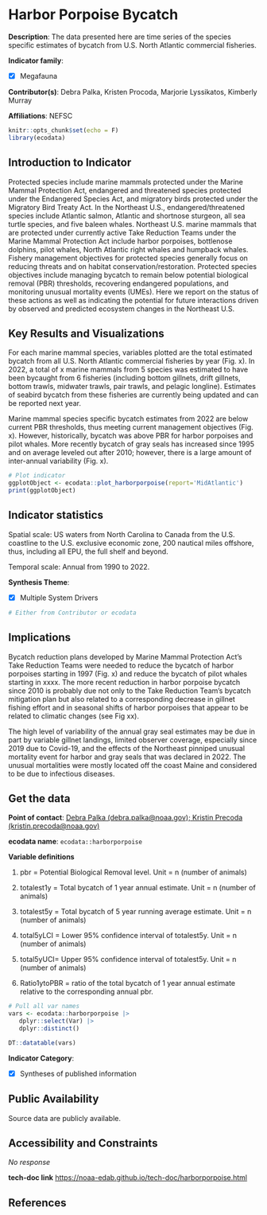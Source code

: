 # Harbor Porpoise Bycatch

**Description**: The data presented here are time series of the species specific estimates of bycatch from U.S. North Atlantic commercial fisheries.

**Indicator family**: 

- [X] Megafauna


**Contributor(s)**: Debra Palka, Kristen Procoda, Marjorie Lyssikatos, Kimberly Murray

**Affiliations**: NEFSC

```{r echo=FALSE}
knitr::opts_chunk$set(echo = F)
library(ecodata)
```
## Introduction to Indicator
Protected species include marine mammals protected under the Marine Mammal Protection Act, endangered and threatened species protected under the Endangered Species Act, and migratory birds protected under the Migratory Bird Treaty Act. In the Northeast U.S., endangered/threatened species include Atlantic salmon, Atlantic and shortnose sturgeon, all sea turtle species, and five baleen whales. Northeast U.S. marine mammals that are protected under currently active Take Reduction Teams under the Marine Mammal Protection Act include harbor porpoises, bottlenose dolphins, pilot whales, North Atlantic right whales and humpback whales. Fishery management objectives for protected species generally focus on reducing threats and on habitat conservation/restoration. Protected species objectives include managing bycatch to remain below potential biological removal (PBR) thresholds, recovering endangered populations, and monitoring unusual mortality events (UMEs). Here we report on the status of these actions as well as indicating the potential for future interactions driven by observed and predicted ecosystem changes in the Northeast U.S.

## Key Results and Visualizations
For each marine mammal species, variables plotted are the total estimated bycatch from all U.S. North Atlantic commercial fisheries by year (Fig. x). In 2022, a total of x marine mammals from 5 species was estimated to have been bycaught from 6 fisheries (including bottom gillnets, drift gillnets, bottom trawls, midwater trawls, pair trawls, and pelagic longline). Estimates of seabird bycatch from these fisheries are currently being updated and can be reported next year. 
Marine mammal species specific bycatch estimates from 2022 are below current PBR thresholds, thus meeting current management objectives (Fig. x). However, historically, bycatch was above PBR for harbor porpoises and pilot whales. More recently bycatch of gray seals has increased since 1995 and on average leveled out after 2010; however, there is a large amount of inter-annual variability (Fig. x).

```{r plot_harborporpoiseMAB}
# Plot indicator
ggplotObject <- ecodata::plot_harborporpoise(report='MidAtlantic')
print(ggplotObject)
```


## Indicator statistics 
Spatial scale: US waters from North Carolina to Canada from the U.S. coastline to the U.S. exclusive economic zone, 200 nautical miles offshore, thus, including all EPU, the full shelf and beyond.

Temporal scale: Annual from 1990 to 2022.

**Synthesis Theme**:

- [X] Multiple System Drivers


```{r autostats_harborporpoise}
# Either from Contributor or ecodata
```

## Implications
Bycatch reduction plans developed by Marine Mammal Protection Act’s Take Reduction Teams were needed to reduce the bycatch of harbor porpoises starting in 1997 (Fig. x) and reduce the bycatch of pilot whales starting in xxxx. The more recent reduction in harbor porpoise bycatch since 2010 is probably due not only to the Take Reduction Team’s bycatch mitigation plan but also related to a corresponding decrease in gillnet fishing effort and in seasonal shifts of harbor porpoises that appear to be related to climatic changes (see Fig xx).
The high level of variability of the annual gray seal estimates may be due in part by variable gillnet landings, limited observer coverage, especially since 2019 due to Covid-19, and the effects of the Northeast pinniped unusual mortality event for harbor and gray seals that was declared in 2022. The unusual mortalities were mostly located off the coast Maine and considered to be due to infectious diseases.

## Get the data

**Point of contact**: [Debra Palka (debra.palka@noaa.gov); Kristin Precoda (kristin.precoda@noaa.gov)](mailto:Debra Palka (debra.palka@noaa.gov); Kristin Precoda (kristin.precoda@noaa.gov)){.email}

**ecodata name**: `ecodata::harborporpoise`

**Variable definitions**

1) pbr = Potential Biological Removal level. Unit = n (number of animals) 
2) totalest1y = Total bycatch of 1 year annual estimate. Unit = n (number of animals) 
3) totalest5y = Total bycatch of 5 year running average estimate. Unit = n (number of animals) 
4) total5yLCI = Lower 95% confidence interval of totalest5y. Unit = n (number of animals) 
5) total5yUCI= Upper 95% confidence interval of totalest5y. Unit = n (number of animals) 
6) Ratio1ytoPBR = ratio of the total bycatch of 1 year annual estimate relative to the corresponding annual pbr.

```{r vars_harborporpoise}
# Pull all var names
vars <- ecodata::harborporpoise |>
   dplyr::select(Var) |>
   dplyr::distinct()

DT::datatable(vars)
```
**Indicator Category**:

- [X] Syntheses of published information


## Public Availability

Source data are publicly available.

## Accessibility and Constraints

_No response_

**tech-doc link**
<https://noaa-edab.github.io/tech-doc/harborporpoise.html>

## References

